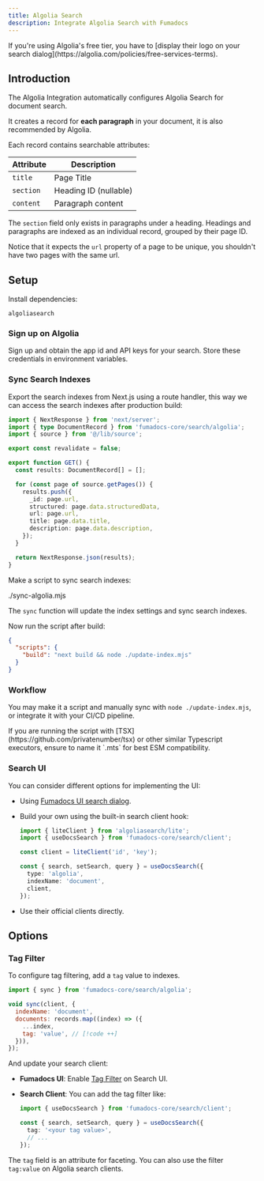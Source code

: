 ```yaml
---
title: Algolia Search
description: Integrate Algolia Search with Fumadocs
---
```


<Callout title="Notice">
  If you're using Algolia's free tier, you have to [display their logo on your
  search dialog](https://algolia.com/policies/free-services-terms).
</Callout>

## Introduction

The Algolia Integration automatically configures Algolia Search for document search.

It creates a record for **each paragraph** in your document, it is also recommended by Algolia.

Each record contains searchable attributes:

| Attribute | Description           |
| --------- | --------------------- |
| `title`   | Page Title            |
| `section` | Heading ID (nullable) |
| `content` | Paragraph content     |

The `section` field only exists in paragraphs under a heading. Headings and
paragraphs are indexed as an individual record, grouped by their page ID.

Notice that it expects the `url` property of a page to be unique, you shouldn't have two pages with the same
url.

## Setup

Install dependencies:

```package-install
algoliasearch
```

### Sign up on Algolia

Sign up and obtain the app id and API keys for your search. Store these
credentials in environment variables.

### Sync Search Indexes

Export the search indexes from Next.js using a route handler, this way we can access the search indexes after production build:

```ts title="app/static.json/route.ts"
import { NextResponse } from 'next/server';
import { type DocumentRecord } from 'fumadocs-core/search/algolia';
import { source } from '@/lib/source';

export const revalidate = false;

export function GET() {
  const results: DocumentRecord[] = [];

  for (const page of source.getPages()) {
    results.push({
      _id: page.url,
      structured: page.data.structuredData,
      url: page.url,
      title: page.data.title,
      description: page.data.description,
    });
  }

  return NextResponse.json(results);
}
```

Make a script to sync search indexes:

<include lang="js" meta='title="update-index.mjs"'>
  ./sync-algolia.mjs
</include>

The `sync` function will update the index settings and sync search indexes.

Now run the script after build:

```json title="package.json"
{
  "scripts": {
    "build": "next build && node ./update-index.mjs"
  }
}
```

### Workflow

You may make it a script and manually sync with `node ./update-index.mjs`, or
integrate it with your CI/CD pipeline.

<Callout type="warn" title="Typescript Usage">
  If you are running the script with [TSX](https://github.com/privatenumber/tsx)
  or other similar Typescript executors, ensure to name it `.mts` for best ESM
  compatibility.
</Callout>

### Search UI

You can consider different options for implementing the UI:

- Using [Fumadocs UI search dialog](/docs/ui/search/algolia).
- Build your own using the built-in search client hook:

  ```ts twoslash
  import { liteClient } from 'algoliasearch/lite';
  import { useDocsSearch } from 'fumadocs-core/search/client';

  const client = liteClient('id', 'key');

  const { search, setSearch, query } = useDocsSearch({
    type: 'algolia',
    indexName: 'document',
    client,
  });
  ```

- Use their official clients directly.

## Options

### Tag Filter

To configure tag filtering, add a `tag` value to indexes.

```js
import { sync } from 'fumadocs-core/search/algolia';

void sync(client, {
  indexName: 'document',
  documents: records.map((index) => ({
    ...index,
    tag: 'value', // [!code ++]
  })),
});
```

And update your search client:

- **Fumadocs UI**: Enable [Tag Filter](/docs/ui/search/algolia#tag-filter) on Search UI.
- **Search Client**: You can add the tag filter like:

  ```ts
  import { useDocsSearch } from 'fumadocs-core/search/client';

  const { search, setSearch, query } = useDocsSearch({
    tag: '<your tag value>',
    // ...
  });
  ```

The `tag` field is an attribute for faceting. You can also use the filter `tag:value` on Algolia search clients.
